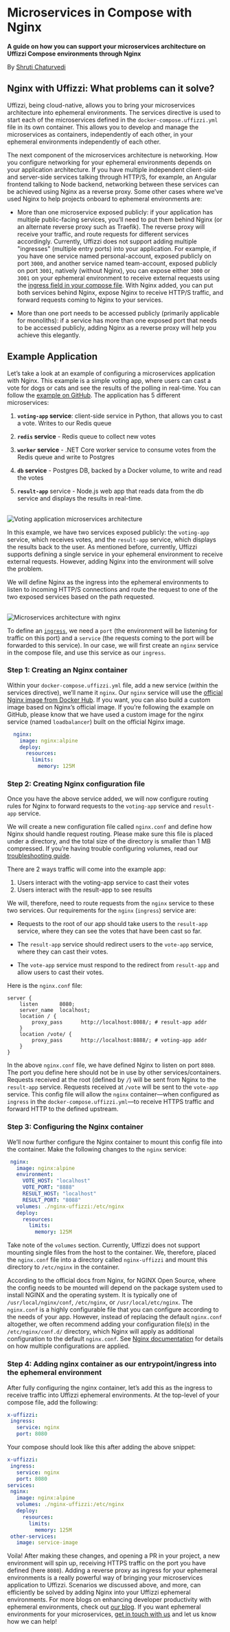 
# Microservices in Compose with Nginx

**A guide on how you can support your microservices architecture on Uffizzi Compose environments through Nginx**  

By [Shruti Chaturvedi](https://github.com/ShrutiC-git) 

## **Nginx with Uffizzi: What problems can it solve?**  

Uffizzi, being cloud-native, allows you to bring your microservices architecture into ephemeral environments. The services directive is used to start each of the microservices defined in the `docker-compose.uffizzi.yml` file in its own container. This allows you to develop and manage the microservices as containers, independently of each other, in your ephemeral environments independently of each other.  

The next component of the microservices architecture is networking. How you configure networking for your ephemeral environments depends on your application architecture. If you have multiple independent client-side and server-side services talking through HTTP/S, for example, an Angular frontend talking to Node backend, networking between these services can be achieved using Nginx as a reverse proxy. Some other cases where we’ve used Nginx to help projects onboard to ephemeral environments are:  

- More than one microservice exposed publicly: if your application has multiple public-facing services, you’ll need to put them behind Nginx (or an alternate reverse proxy such as Traefik). The reverse proxy will receive your traffic, and route requests for different services accordingly. Currently, Uffizzi does not support adding multiple "ingresses" (multiple entry ports) into your application. For example, if you have one service named personal-account, exposed publicly on port `3000`, and another service named team-account, exposed publicly on port `3001`, natively (without Nginx), you can expose either `3000` or `3001` on your ephemeral environment to receive external requests using the [ingress field in your compose file](../references/compose-spec/#ingress-required). With Nginx added, you can put both services behind Nginx, expose Nginx to receive HTTP/S traffic, and forward requests coming to Nginx to your services.   

- More than one port needs to be accessed publicly (primarily applicable for monoliths): if a service has more than one exposed port that needs to be accessed publicly, adding Nginx as a reverse proxy will help you achieve this elegantly.  

## **Example Application**
Let’s take a look at an example of configuring a microservices application with Nginx. This example is a simple voting app, where users can cast a vote for dogs or cats and see the results of the polling in real-time. You can follow the [example on GitHub](https://github.com/UffizziCloud/quickstart). The application has 5 different microservices:  

1. **`voting-app` service**: client-side service in Python, that allows you to cast a vote. Writes to our Redis queue  

2. **`redis` service** - Redis queue to collect new votes  

3. **`worker` service** - .NET Core worker service to consume votes from the Redis queue and write to Postgres  

4. **`db` service** - Postgres DB, backed by a Docker volume, to write and read the votes  

5. **`result-app`** service - Node.js web app that reads data from the db service and displays the results in real-time.  

<br />
<Image
    src="/images/voting-app-architecture.webp"
    width={640}
    height={433}
    alt="Voting application microservices architecture"
    className="border rounded-lg overflow-hidden mt-6"
/>
<br />

In this example, we have two services exposed publicly: the `voting-app` service, which receives votes, and the `result-app` service, which displays the results back to the user. As mentioned before, currently, Uffizzi supports defining a single service in your ephemeral environment to receive external requests. However, adding Nginx into the environment will solve the problem. 

We will define Nginx as the ingress into the ephemeral environments to listen to incoming HTTP/S connections and route the request to one of the two exposed services based on the path requested. 

<br />
<Image
    src="/images/microservices-architecture-with-nginx.webp"
    width={640}
    height={433}
    alt="Microservices architecture with nginx"
    className="border rounded-lg overflow-hidden mt-6"
/>
<br />

To define an [`ingress`](../references/compose-spec.md#ingress-required), we need a `port` (the environment will be listening for traffic on this port) and a `service` (the requests coming to the port will be forwarded to this service). In our case, we will first create an `nginx` service in the compose file, and use this service as our `ingress`. 

### **Step 1: Creating an Nginx container**  

Within your `docker-compose.uffizzi.yml` file, add a new service (within the services directive), we’ll name it `nginx`. Our `nginx` service will use the [official Nginx image from Docker Hub](https://hub.docker.com/_/nginx). If you want, you can also build a custom image based on Nginx’s official image. If you’re following the example on GitHub, please know that we have used a custom image for the nginx service (named `loadbalancer`) built on the official Nginx image.

``` yaml
  nginx:
    image: nginx:alpine
    deploy:
      resources:
        limits:
          memory: 125M
```  

### **Step 2: Creating Nginx configuration file**  

Once you have the above service added, we will now configure routing rules for Nginx to forward requests to the `voting-app` service and `result-app` service. 

We will create a new configuration file called `nginx.conf` and define how Nginx should handle request routing. Please make sure this file is placed under a directory, and the total size of the directory is smaller than 1 MB compressed. If you’re having trouble configuring volumes, read our [troubleshooting guide](../troubleshooting/most-common-problems.md).  

There are 2 ways traffic will come into the example app:  

1. Users interact with the voting-app service to cast their votes   
2. Users interact with the result-app to see results  

We will, therefore, need to route requests from the `nginx` service to these two services. Our requirements for the `nginx` (`ingress`) service  are:  

- Requests to the root of our app should take users to the `result-app` service, where they can see the votes that have been cast so far.   

- The `result-app` service should redirect users to the `vote-app` service, where they can cast their votes.  

- The `vote-app` service must respond to the redirect from `result-app` and allow users to cast their votes. 

Here is the `nginx.conf` file:

```
server {
    listen       8080;
    server_name  localhost;
    location / {
        proxy_pass      http://localhost:8088/; # result-app addr
    }
    location /vote/ {
        proxy_pass      http://localhost:8888/; # voting-app addr
    }
}
```

In the above `nginx.conf` file, we have defined Nginx to listen on port `8080`. The port you define here should not be in use by other services/containers. Requests received at the root (defined by `/`) will be sent from Nginx to the `result-app` service. Requests received at `/vote` will be sent to the `vote-app` service. This config file will allow the `nginx` container—when configured as `ingress` in the `docker-compose.uffizzi.yml`—to receive HTTPS traffic and forward HTTP to the defined upstream.  

### **Step 3: Configuring the Nginx container**  

We’ll now further configure the Nginx container to mount this config file into the container. Make the following changes to the `nginx` service:

``` yaml
 nginx:
   image: nginx:alpine
   environment:
     VOTE_HOST: "localhost"
     VOTE_PORT: "8888"
     RESULT_HOST: "localhost"
     RESULT_PORT: "8088"
   volumes: ./nginx-uffizzi:/etc/nginx
   deploy:
     resources:
       limits:
         memory: 125M
```

Take note of the `volumes` section. Currently, Uffizzi does not support mounting single files from the host to the container. We, therefore, placed the `nginx.conf` file into a directory called `nginx-uffizzi` and mount this directory to `/etc/nginx` in the container.   

According to the official docs from Nginx, for NGINX Open Source, where the config needs to be mounted will depend on the package system used to install NGINX and the operating system. It is typically one of `/usr/local/nginx/conf`, `/etc/nginx`, or `/usr/local/etc/nginx`. The `nginx.conf` is a highly configurable file that you can configure according to the needs of your app. However, instead of replacing the default `nginx.conf` altogether, we often recommend adding your configuration file(s) in the `/etc/nginx/conf.d/` directory, which Nginx will apply as additional configuration to the default `nginx.conf`. See [Nginx documentation](https://docs.nginx.com/nginx/admin-guide/basic-functionality/managing-configuration-files/) for details on how multiple configurations are applied.

### **Step 4: Adding nginx container as our entrypoint/ingress into the ephemeral environment**  

After fully configuring the nginx container, let’s add this as the ingress to receive traffic into Uffizzi ephemeral environments. At the top-level of your compose file, add the following:  

``` yaml
x-uffizzi:
 ingress:
   service: nginx
   port: 8080
```

Your compose should look like this after adding the above snippet:  

``` yaml
x-uffizzi:
 ingress:
   service: nginx
   port: 8080
services:
 nginx:
   image: nginx:alpine
   volumes: ./nginx-uffizzi:/etc/nginx
   deploy:
     resources:
       limits:
         memory: 125M
 other-services:
   image: service-image
```

Voila! After making these changes, and opening a PR in your project, a new environment will spin up, receiving HTTPS traffic on the port you have defined (here `8080`). Adding a reverse proxy as ingress for your ephemeral environments is a really powerful way of bringing your microservices application to Uffizzi. Scenarios we discussed above, and more, can efficiently be solved by adding Nginx into your Uffizzi ephemeral environments. For more blogs on enhancing developer productivity with ephemeral environments, check out [our blog](https://www.uffizzi.com/blog). If you want ephemeral environments for your microservices, [get in touch with us](https://www.uffizzi.com/contact) and let us know how we can help!  

&nbsp;  